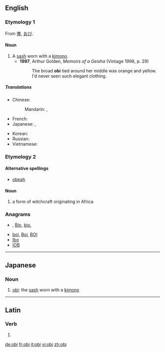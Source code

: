 ==English==
{{wikipedia|Obi (sash)}}

===Etymology 1===
From {{etyl|ja}} [[帯]], [[おび]].

====Noun====
{{en-noun|obi}}

# A [[sash]] worn with a [[kimono]].
#* '''1997''', Arthur Golden, ''Memoirs of a Geisha'' (Vintage 1998, p. 29)
#*: The broad '''obi''' tied around her middle was orange and yellow.  I'd never seen such elegant clothing.

=====Translations=====
{{trans-top|a kimono sash}}
* Chinese:
*: Mandarin: {{t|zh|寬腰帶|sc=Hani}}, {{t|zh|宽腰带|tr=kuān yāodài|sc=Hani}} {{qualifier|no exact term exists}}
* French: {{t|fr|obi|m}}
* Japanese: {{t|ja|帯|tr=おび, obi|sc=Jpan}}, {{t|ja|おび|tr=obi|sc=Jpan}}
{{trans-mid}}
* Korean: {{t|ko|오비|tr=obi|sc=Kore}}
* Russian: {{t|ru|оби|m|tr=óbi|sc=Cyrl}} {{indeclinable}}
* Vietnamese: {{t|vi|dải lưng thêu}}
{{trans-bottom}}

===Etymology 2===

====Alternative spellings====
* [[obeah]]

====Noun====
{{en-noun}}

# a form of witchcraft originating in Africa

===Anagrams===
* {{alphagram|[[bio#English|bio]]}} , [[Bio#English|Bio]], [[bio.#English|bio.]]
* [[boi#English|boi]], [[Boi#English|Boi]], [[BOI#English|BOI]]
* [[Ibo#English|Ibo]]
* [[IOB#English|IOB]]

----

==Japanese==

===Noun===
{{ja-noun|r|hira=おび|kanji=帯}}

# [[obi]]: the [[sash]] worn with a [[kimono]]

----

==Latin==

===Verb===
{{la-verb-form|obī}}

# {{conjugation of|[[obeo#Latin|obeō]]||2|s|act|imp}}

[[de:obi]]
[[fr:obi]]
[[it:obi]]
[[vi:obi]]
[[zh:obi]]